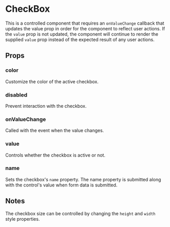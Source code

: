 
<Meta title="Components|CheckBox" />

# CheckBox

This is a controlled component that requires an `onValueChange` callback that
updates the value prop in order for the component to reflect user actions. If
the `value` prop is not updated, the component will continue to render the
supplied `value` prop instead of the expected result of any user actions.

## Props

<Props of={Stories.ofProps} />

### color

Customize the color of the active checkbox.

<Preview withSource="none">
  <Story name="color">
    <Stories.color />
  </Story>
</Preview>

### disabled

Prevent interaction with the checkbox.

<Preview withSource="none">
  <Story name="disabled">
    <Stories.disabled />
  </Story>
</Preview>

### onValueChange

Called with the event when the value changes.

<Preview withSource="none">
  <Story name="onValueChange">
    <Stories.onValueChange />
  </Story>
</Preview>

### value

Controls whether the checkbox is active or not.

<Preview withSource="none">
  <Story name="value">
    <Stories.value />
  </Story>
</Preview>

### name

Sets the checkbox's `name` property. The name property is submitted along with the control's value when form data is submitted.

## Notes

The checkbox size can be controlled by changing the `height` and `width` style
properties.

<Preview withSource="none">
  <Story name="customSize">
    <Stories.customSize />
  </Story>
</Preview>
